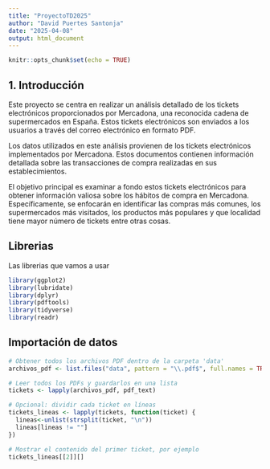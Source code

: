 ```yaml
---
title: "ProyectoTD2025"
author: "David Puertes Santonja"
date: "2025-04-08"
output: html_document
---
```


```r
knitr::opts_chunk$set(echo = TRUE)
```

## 1. Introducción

Este proyecto se centra en realizar un análisis detallado de los tickets
electrónicos proporcionados por Mercadona, una reconocida cadena de
supermercados en España. Estos tickets electrónicos son enviados a los
usuarios a través del correo electrónico en formato PDF.

Los datos utilizados en este análisis provienen de los tickets
electrónicos implementados por Mercadona. Estos documentos contienen
información detallada sobre las transacciones de compra realizadas en
sus establecimientos.

El objetivo principal es examinar a fondo estos tickets electrónicos
para obtener información valiosa sobre los hábitos de compra en
Mercadona. Específicamente, se enfocarán en identificar las compras más
comunes, los supermercados más visitados, los productos más populares y
que localidad tiene mayor número de tickets entre otras cosas.

## Librerias 

Las librerias que vamos a usar
```r
library(ggplot2)
library(lubridate)
library(dplyr)
library(pdftools)
library(tidyverse)
library(readr)

```

## Importación de datos 
```r
# Obtener todos los archivos PDF dentro de la carpeta 'data'
archivos_pdf <- list.files("data", pattern = "\\.pdf$", full.names = TRUE)

# Leer todos los PDFs y guardarlos en una lista
tickets <- lapply(archivos_pdf, pdf_text)

# Opcional: dividir cada ticket en líneas
tickets_lineas <- lapply(tickets, function(ticket) {
  lineas<-unlist(strsplit(ticket, "\n"))
  lineas[lineas != ""]
})

# Mostrar el contenido del primer ticket, por ejemplo
tickets_lineas[[2]][]

```

